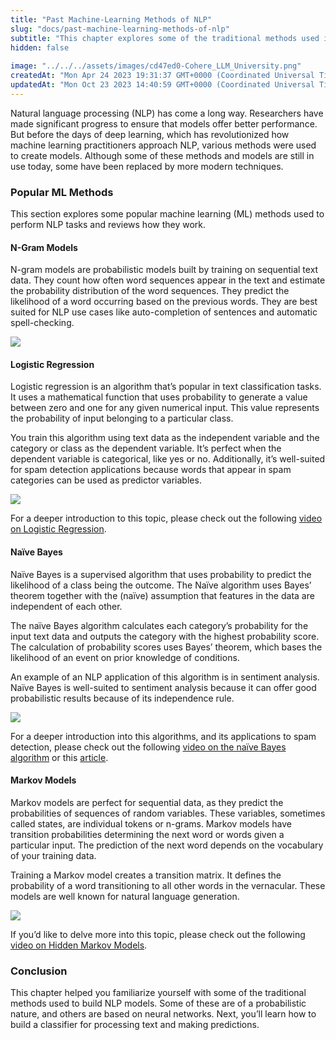 ```yaml
---
title: "Past Machine-Learning Methods of NLP"
slug: "docs/past-machine-learning-methods-of-nlp"
subtitle: "This chapter explores some of the traditional methods used in NLP, including rule-based systems and statistical models."
hidden: false
 
image: "../../../assets/images/cd47ed0-Cohere_LLM_University.png"
createdAt: "Mon Apr 24 2023 19:31:37 GMT+0000 (Coordinated Universal Time)"
updatedAt: "Mon Oct 23 2023 14:40:59 GMT+0000 (Coordinated Universal Time)"
---
```

Natural language processing (NLP) has come a long way. Researchers have made significant progress to ensure that models offer better performance. But before the days of deep learning, which has revolutionized how machine learning practitioners approach NLP, various methods were used to create models. Although some of these methods and models are still in use today, some have been replaced by more modern techniques.

### Popular ML Methods

This section explores some popular machine learning (ML) methods used to perform NLP tasks and reviews how they work.

#### N-Gram Models

N-gram models are probabilistic models built by training on sequential text data. They count how often word sequences appear in the text and estimate the probability distribution of the word sequences. They predict the likelihood of a word occurring based on the previous words. They are best suited for NLP use cases like auto-completion of sentences and automatic spell-checking.

<img src='../../../assets/images/309a134-image.png' />


#### Logistic Regression

Logistic regression is an algorithm that’s popular in text classification tasks. It uses a mathematical function that uses probability to generate a value between zero and one for any given numerical input. This value represents the probability of input belonging to a particular class. 

You train this algorithm using text data as the independent variable and the category or class as the dependent variable. It’s perfect when the dependent variable is categorical, like yes or no. Additionally, it’s well-suited for spam detection applications because words that appear in spam categories can be used as predictor variables.

<img src='../../../assets/images/d561ef0-image.png' />


For a deeper introduction to this topic, please check out the following <a target="_blank" href="https://www.youtube.com/watch?v=jbluHIgBmBo">video on Logistic Regression</a>.

#### Naïve Bayes

Naïve Bayes is a supervised algorithm that uses probability to predict the likelihood of a class being the outcome. The Naïve algorithm uses Bayes’ theorem together with the (naïve) assumption that features in the data are independent of each other. 

The naïve Bayes algorithm calculates each category’s probability for the input text data and outputs the category with the highest probability score. The calculation of probability scores uses Bayes’ theorem, which bases the likelihood of an event on prior knowledge of conditions. 

An example of an NLP application of this algorithm is in sentiment analysis. Naïve Bayes is well-suited to sentiment analysis because it can offer good probabilistic results because of its independence rule.

<img src='../../../assets/images/e6e634f-image.png' />


For a deeper introduction into this algorithms, and its applications to spam detection, please check out the following  <a target="_blank" href="https://www.youtube.com/watch?v=Q8l0Vip5YUw">video on the naïve Bayes algorithm</a> or this  <a target="_blank" href="https://medium.com/@luis.serrano/using-probability-to-its-maximum-the-naive-bayes-model-ce5cab116f03">article</a>.

#### Markov Models

Markov models are perfect for sequential data, as they predict the probabilities of sequences of random variables. These variables, sometimes called states, are individual tokens or n-grams. Markov models have transition probabilities determining the next word or words given a particular input. The prediction of the next word depends on the vocabulary of your training data. 

Training a Markov model creates a transition matrix. It defines the probability of a word transitioning to all other words in the vernacular. These models are well known for natural language generation.

<img src='../../../assets/images/4329dde-image.png' />


If you’d like to delve more into this topic, please check out the following  <a target="_blank" href="https://www.youtube.com/watch?v=kqSzLo9fenk">video on Hidden Markov Models</a>[](<>).

### Conclusion

This chapter helped you familiarize yourself with some of the traditional methods used to build NLP models. Some of these are of a probabilistic nature, and others are based on neural networks. Next, you’ll learn how to build a classifier for processing text and making predictions.
